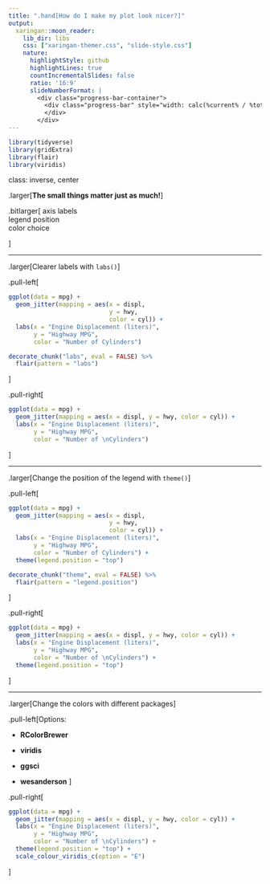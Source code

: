 ```yaml
---
title: ".hand[How do I make my plot look nicer?]"
output:
  xaringan::moon_reader:
    lib_dir: libs
    css: ["xaringan-themer.css", "slide-style.css"]
    nature:
      highlightStyle: github
      highlightLines: true
      countIncrementalSlides: false
      ratio: '16:9'
      slideNumberFormat: |
        <div class="progress-bar-container">
          <div class="progress-bar" style="width: calc(%current% / %total% * 100%);">
          </div>
        </div>
---
```


```r
library(tidyverse)
library(gridExtra)
library(flair)
library(viridis)
```

class: inverse, center

.larger[**The small things matter just as much!**] 

.bitlarger[
axis labels  
legend position  
color choice

]

---

.larger[Clearer labels with `labs()`]

.pull-left[
```r
ggplot(data = mpg) + 
  geom_jitter(mapping = aes(x = displ, 
                            y = hwy, 
                            color = cyl)) + 
  labs(x = "Engine Displacement (liters)", 
       y = "Highway MPG", 
       color = "Number of Cylinders")

```

```r
decorate_chunk("labs", eval = FALSE) %>% 
  flair(pattern = "labs")
```

]

.pull-right[
```r
ggplot(data = mpg) + 
  geom_jitter(mapping = aes(x = displ, y = hwy, color = cyl)) + 
  labs(x = "Engine Displacement (liters)", 
       y = "Highway MPG", 
       color = "Number of \nCylinders")

```
]

---

.larger[Change the position of the legend with `theme()`]

.pull-left[
```r
ggplot(data = mpg) + 
  geom_jitter(mapping = aes(x = displ, 
                            y = hwy, 
                            color = cyl)) + 
  labs(x = "Engine Displacement (liters)", 
       y = "Highway MPG", 
       color = "Number of Cylinders") + 
  theme(legend.position = "top")

```

```r
decorate_chunk("theme", eval = FALSE) %>% 
  flair(pattern = "legend.position")
```


]

.pull-right[
```r
ggplot(data = mpg) + 
  geom_jitter(mapping = aes(x = displ, y = hwy, color = cyl)) + 
  labs(x = "Engine Displacement (liters)", 
       y = "Highway MPG", 
       color = "Number of \nCylinders") +
  theme(legend.position = "top") 
```
]

---

.larger[Change the colors with different packages]

.pull-left[Options:

- **RColorBrewer** 

- **viridis** 

- **ggsci**

- **wesanderson**
]

.pull-right[
```r
ggplot(data = mpg) + 
  geom_jitter(mapping = aes(x = displ, y = hwy, color = cyl)) + 
  labs(x = "Engine Displacement (liters)", 
       y = "Highway MPG", 
       color = "Number of \nCylinders") +
  theme(legend.position = "top") + 
  scale_colour_viridis_c(option = "E")
```
]

